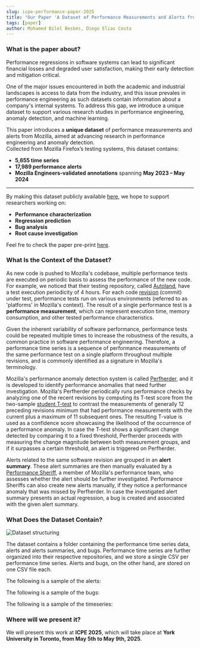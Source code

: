 ```yaml
---
slug: icpe-performance-paper-2025
title: "Our Paper 'A Dataset of Performance Measurements and Alerts from Mozilla (Data Artifact)' Accepted at ICPE'25 🎉"
tags: [paper]
author: Mohamed Bilel Besbes, Diego Elias Costa
---
```



### What is the paper about?

Performance regressions in software systems can lead to significant financial losses and degraded user satisfaction, making their early detection and mitigation critical. 

One of the major issues encountered in both the academic and industrial landscapes is access to data from the industry, and this issue prevales in performance engineering as such datasets contain information about a company's internal systems. To address this gap, we introduce a unique dataset to support various research studies in performance engineering, anomaly detection, and machine learning. 

This paper introduces a **unique dataset** of performance measurements and alerts from Mozilla, aimed at advancing research in performance engineering and anomaly detection.  
Collected from Mozilla Firefox’s testing systems, this dataset contains:  
- **5,655 time series**  
- **17,989 performance alerts**  
- **Mozilla Engineers-validated annotations** spanning **May 2023 – May 2024**  

<!--truncate-->
---

By making this dataset publicly available [here](https://doi.org/10.5281/zenodo.14642238), we hope to support researchers working on:  
- **Performance characterization**  
- **Regression prediction**  
- **Bug analysis**
- **Root cause investigation**  

Feel fre to check the paper pre-print [here](https://arxiv.org/abs/2503.16332).

### What Is the Context of the Dataset?

As new code is pushed to Mozilla's codebase, multiple performance tests are executed on periodic basis to assess the performance of the new code. For example, we noticed that their testing repository, called [Autoland](https://hg.mozilla.org/integration/autoland/), have a test execution periodicity of 4 hours.
For each code [revision](https://wiki.mercurial-scm.org/Revision) (commit) under test, performance tests run on various environments (referred to as 'platforms' in Mozilla's context). 
The result of a single performance test is a **performance measurement**, which can represent execution time, memory consumption, and other tested performance characteristics.   

Given the inherent variability of software performance, performance tests could be repeated multiple times to increase the robustness of the results, a common practice in software performance engineering.
Therefore, a performance time series is a sequence of performance measurements of the same performance test on a single platform throughout multiple revisions, and is commonly identified as a signature in Mozilla's terminology. 

Mozilla's performance anomaly detection system is called [Perfherder](https://treeherder.mozilla.org/perfherder/alerts?hideDwnToInv=1&page=1), and it is developed to identify performance anomalies that need further investigation. 
Mozilla's Perfherder periodically runs performance checks by analyzing one of the recent revisions by computing its T-test score from the two-sample [student T-test](http://jstor.org/stable/2331554) to contrast the measurements of generally 12 preceding revisions minimum that had performance measurements with the current plus a maximum of 11 subsequent ones.
The resulting T-value is used as a confidence score showcasing the likelihood of the occurrence of a performance anomaly.
In case the T-test shows a significant change detected by comparing it to a fixed threshold, Perfherder proceeds with measuring the change magnitude between both measurement groups, and if it surpasses a certain threshold, an alert is triggered on Perfherder.

Alerts related to the same software revision are grouped in an **alert summary**. These alert summaries are then manually evaluated by a [Performance Sheriff](https://firefox-source-docs.mozilla.org/testing/perfdocs/perf-sheriffing.html), a member of Mozilla's performance team, who assesses whether the alert should be further investigated. 
Performance Sheriffs can also create new alerts manually, if they notice a performance anomaly that was missed by Perfherder. 
In case the investigated alert summary presents an actual regression, a bug is created and associated with the given alert summary.

### What Does the Dataset Contain? 

![Dataset structuring](../static/img/class_diagram.png)

The dataset contains a folder containing the performance time series data, alerts and alerts summaries, and bugs. Performance time series are further organized into their respective repositories, and we store a single CSV per performance time series. Alerts and bugs, on the other hand, are stored on one CSV file each.  

The following is a sample of the alerts:  

<CSVTable filePath="https://realiselab.github.io/other/alerts_data.csv" />

The following is a sample of the bugs:

<CSVTable filePath="https://realiselab.github.io/other/bugs_data.csv" />

The following is a sample of the timeseries:  

<CSVTable filePath="https://realiselab.github.io/other/sample_timeseries_data.csv" />

### Where will we present it?

We will present this work at **ICPE 2025**, which will take place at **York University in Toronto, from May 5th to May 9th, 2025**.  